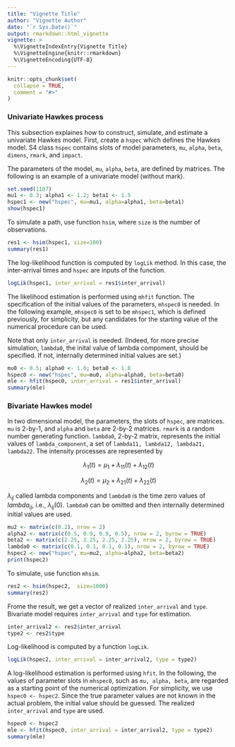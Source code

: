 ```yaml
---
title: "Vignette Title"
author: "Vignette Author"
date: "`r Sys.Date()`"
output: rmarkdown::html_vignette
vignette: >
  %\VignetteIndexEntry{Vignette Title}
  %\VignetteEngine{knitr::rmarkdown}
  %\VignetteEncoding{UTF-8}
---
```


```r
knitr::opts_chunk$set(
  collapse = TRUE,
  comment = "#>"
)
```

### Univariate Hawkes process

This subsection explaines how to construct, simulate, and estimate a univariate Hawkes model.
First, create a ```hspec``` which defines the Hawkes model.
S4 class ```hspec``` contains slots of model parameters, ```mu```, ```alpha```, ```beta```, ```dimens```,
```rmark```, and  ```impact```.

The parameters of the model, ```mu```, ```alpha```, ```beta```, are defined by matrices.
The following is an example of a univariate model (without mark).

```r
set.seed(1107)
mu1 <- 0.3; alpha1 <- 1.2; beta1 <- 1.5
hspec1 <- new("hspec", mu=mu1, alpha=alpha1, beta=beta1)
show(hspec1)
```

To simulate a path, use function ```hsim```, where ```size``` is the number of observations.

```r
res1 <- hsim(hspec1, size=100)
summary(res1)
```
The log-likelihood function is computed by ```logLik``` method.
In this case, the inter-arrival times and ```hspec``` are inputs of the function.

```r
logLik(hspec1, inter_arrival = res1$inter_arrival)
```


The likelihood estimation is performed using ```mhfit``` function.
The specification of the initial values of the parameters, ```mhspec0``` is needed.
In the following example, ```mhspec0``` is set to be ```mhspec1```, which is defined previously, for simplicity, but any candidates for the starting value of the numerical procedure can be used.


Note that only ```inter_arrival``` is needed.
(Indeed, for more precise simulation, ```lambda0```, the inital value of lambda compoment, should be specified. If not, internally determined initial values are set.)

```r
mu0 <- 0.5; alpha0 <- 1.0; beta0 <- 1.8
hspec0 <- new("hspec", mu=mu0, alpha=alpha0, beta=beta0)
mle <- hfit(hspec0, inter_arrival = res1$inter_arrival)
summary(mle)
```

### Bivariate Hawkes model

In two dimensional model, the parameters, the slots of ```hspec```, are  matrices.
```mu``` is 2-by-1, and ```alpha``` and ```beta``` are 2-by-2 matrices.
```rmark``` is a random number generating function.
```lambda0```, 2-by-2 matrix, represents the initial values of ```lambda_component```, a set of ```lambda11, lambda12, lambda21, lambda22```.
The intensity processes are represented by 

$$ \lambda_1(t) = \mu_1 + \lambda_{11}(t) + \lambda_{12}(t) $$

$$ \lambda_2(t) = \mu_2 + \lambda_{21}(t) + \lambda_{22}(t) $$

$\lambda_{ij}$ called lambda components and ```lambda0``` is the time zero values of $lambda_{ij}$, i.e., $\lambda_{ij}(0)$. 
```lambda0``` can be omitted and then internally determined initial values are used.

```r
mu2 <- matrix(c(0.2), nrow = 2)
alpha2 <- matrix(c(0.5, 0.9, 0.9, 0.5), nrow = 2, byrow = TRUE)
beta2 <- matrix(c(2.25, 2.25, 2.25, 2.25), nrow = 2, byrow = TRUE)
lambda0 <- matrix(c(0.1, 0.1, 0.1, 0.1), nrow = 2, byrow = TRUE)
hspec2 <- new("hspec", mu=mu2, alpha=alpha2, beta=beta2)
print(hspec2)
```
To simulate, use function ```mhsim```.

```r
res2 <- hsim(hspec2,  size=1000)
summary(res2)
```

Frome the result, we get a vector of realized ```inter_arrival``` and ```type```.
Bivariate model requires ```inter_arrival``` and ```type``` for estimation.


```r
inter_arrival2 <- res2$inter_arrival
type2 <- res2$type
```


Log-likelihood is computed by a function ```logLik```.
```r
logLik(hspec2, inter_arrival = inter_arrival2, type = type2)
```

A log-likelihood estimation is performed using ```hfit```.
In the following, the values of parameter slots in ```mhspec0```, such as ```mu, alpha, beta```, are regarded as a starting point of the numerical optimization.
For simplicity, we use ```hspec0 <- hspec2```.
Since the true parameter values are not known in the actual problem, the initial value should be guessed.
The realized ```inter_arrival``` and ```type``` are used.

```r
hspec0 <- hspec2
mle <- hfit(hspec0, inter_arrival = inter_arrival2, type = type2)
summary(mle)
```
